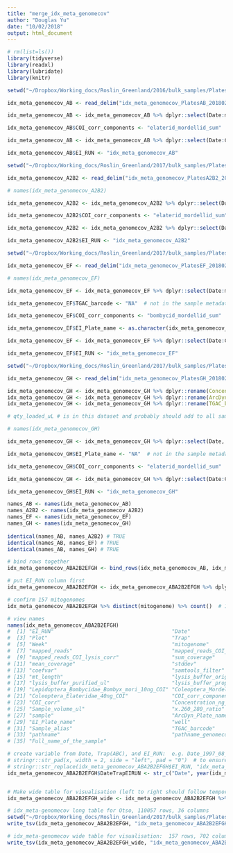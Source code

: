 ```yaml
---
title: "merge_idx_meta_genomecov"
author: "Douglas Yu"
date: "10/02/2018"
output: html_document
---
```


```r
# rm(list=ls())
library(tidyverse)
library(readxl)
library(lubridate)
library(knitr)
```


```r
setwd("~/Dropbox/Working_docs/Roslin_Greenland/2016/bulk_samples/PlatesAB_EI_20160512/")

idx_meta_genomecov_AB <- read_delim("idx_meta_genomecov_PlatesAB_20180210.txt", delim = "\t", escape_double = FALSE, trim_ws = TRUE)

idx_meta_genomecov_AB <- idx_meta_genomecov_AB %>% dplyr::select(Date:mitogenome, mapped_reads, mapped_reads_COI_corr, mapped_reads_COI_lysis_corr, sum_coverage, mean_coverage, stddev, coefvar, samtools_filter, mt_length, lysis_buffer_orig_total_ul, lysis_buffer_purified_ul, lysis_buffer_proportion, Lepidoptera_Bombycidae_Bombyx_mori_10ng_COI, Coleoptera_Mordellidae_20ng_COI, Coleoptera_Elateridae_40ng_COI, elaterid_mordellid_sum, COI_corr, Concentration_ng_per_ul, Sample_volume_ul, x.260_280_ratio, sample, ArcDyn_Plate_name, EI_Plate_name, well, Sample_alias, TGAC_barcode, pathname, pathname_genomecov, Full_name_of_the_sample)

idx_meta_genomecov_AB$COI_corr_components <- "elaterid_mordellid_sum"

idx_meta_genomecov_AB <- idx_meta_genomecov_AB %>% dplyr::select(Date:Coleoptera_Elateridae_40ng_COI, COI_corr_components, COI_corr:Full_name_of_the_sample)

idx_meta_genomecov_AB$EI_RUN <- "idx_meta_genomecov_AB"
```


```r
setwd("~/Dropbox/Working_docs/Roslin_Greenland/2017/bulk_samples/PlatesA2B2")

idx_meta_genomecov_A2B2 <- read_delim("idx_meta_genomecov_PlatesA2B2_20180210.txt", delim = "\t", escape_double = FALSE, trim_ws = TRUE)

# names(idx_meta_genomecov_A2B2)

idx_meta_genomecov_A2B2 <- idx_meta_genomecov_A2B2 %>% dplyr::select(Date:mitogenome, mapped_reads, mapped_reads_COI_corr, mapped_reads_COI_lysis_corr, sum_coverage, mean_coverage, stddev, coefvar, samtools_filter, mt_length, lysis_buffer_orig_total_ul, lysis_buffer_purified_ul, lysis_buffer_proportion, Lepidoptera_Bombycidae_Bombyx_mori_10ng_COI, Coleoptera_Mordellidae_20ng_COI, Coleoptera_Elateridae_40ng_COI, elaterid_mordellid_sum, COI_corr, Concentration_ng_per_ul, Sample_volume_ul, x.260_280_ratio, sample, ArcDyn_Plate_name, EI_Plate_name, well, Sample_alias, TGAC_barcode, pathname, pathname_genomecov, Full_name_of_the_sample)

idx_meta_genomecov_A2B2$COI_corr_components <- "elaterid_mordellid_sum"

idx_meta_genomecov_A2B2 <- idx_meta_genomecov_A2B2 %>% dplyr::select(Date:Coleoptera_Elateridae_40ng_COI, COI_corr_components, COI_corr:Full_name_of_the_sample)

idx_meta_genomecov_A2B2$EI_RUN <- "idx_meta_genomecov_A2B2"
```


```r
setwd("~/Dropbox/Working_docs/Roslin_Greenland/2017/bulk_samples/PlatesEF")

idx_meta_genomecov_EF <- read_delim("idx_meta_genomecov_PlatesEF_20180210.txt", delim = "\t", escape_double = FALSE, trim_ws = TRUE)

# names(idx_meta_genomecov_EF)

idx_meta_genomecov_EF <- idx_meta_genomecov_EF %>% dplyr::select(Date:mitogenome, mapped_reads, mapped_reads_COI_corr, mapped_reads_COI_lysis_corr, sum_coverage, mean_coverage, stddev, coefvar, samtools_filter, mt_length, lysis_buffer_orig_total_ul, lysis_buffer_purified_ul, lysis_buffer_proportion, Lepidoptera_Bombycidae_Bombyx_mori_10ng_COI, Coleoptera_Mordellidae_20ng_COI, Coleoptera_Elateridae_40ng_COI, bombycid_mordellid_sum, COI_corr, Concentration_ng_per_ul, Sample_volume_ul, x.260_280_ratio, sample, ArcDyn_Plate_name, EI_Plate_name, well, Sample_alias, pathname, pathname_genomecov, Full_name_of_the_sample)

idx_meta_genomecov_EF$TGAC_barcode <- "NA"  # not in the sample metadata

idx_meta_genomecov_EF$COI_corr_components <- "bombycid_mordellid_sum"

idx_meta_genomecov_EF$EI_Plate_name <- as.character(idx_meta_genomecov_EF$EI_Plate_name)

idx_meta_genomecov_EF <- idx_meta_genomecov_EF %>% dplyr::select(Date:Coleoptera_Elateridae_40ng_COI, COI_corr_components, COI_corr:Sample_alias, TGAC_barcode, pathname:Full_name_of_the_sample)

idx_meta_genomecov_EF$EI_RUN <- "idx_meta_genomecov_EF"
```


```r
setwd("~/Dropbox/Working_docs/Roslin_Greenland/2017/bulk_samples/PlatesGH")

idx_meta_genomecov_GH <- read_delim("idx_meta_genomecov_PlatesGH_20180210.txt", delim = "\t", escape_double = FALSE, trim_ws = TRUE)

idx_meta_genomecov_GH <- idx_meta_genomecov_GH %>% dplyr::rename(Concentration_ng_per_ul="Concentration_ng_ul")
idx_meta_genomecov_GH <- idx_meta_genomecov_GH %>% dplyr::rename(ArcDyn_Plate_name="Plate")
idx_meta_genomecov_GH <- idx_meta_genomecov_GH %>% dplyr::rename(TGAC_barcode="EI_sample_name")

# qty_loaded_uL # is in this dataset and probably should add to all samplemetadata files

# names(idx_meta_genomecov_GH)

idx_meta_genomecov_GH <- idx_meta_genomecov_GH %>% dplyr::select(Date, Plot:mitogenome, mapped_reads, mapped_reads_COI_corr, mapped_reads_COI_lysis_corr, sum_coverage, mean_coverage, stddev, coefvar, samtools_filter, mt_length, lysis_buffer_orig_total_ul, lysis_buffer_purified_ul, lysis_buffer_proportion, Lepidoptera_Bombycidae_Bombyx_mori_10ng_COI, Coleoptera_Mordellidae_20ng_COI, Coleoptera_Elateridae_40ng_COI, elaterid_mordellid_sum, COI_corr, Concentration_ng_per_ul, Sample_volume_ul, x.260_280_ratio, sample, ArcDyn_Plate_name, well, Sample_alias, TGAC_barcode, pathname, pathname_genomecov, Full_name_of_the_sample)

idx_meta_genomecov_GH$EI_Plate_name <- "NA"  # not in the sample metadata

idx_meta_genomecov_GH$COI_corr_components <- "elaterid_mordellid_sum"

idx_meta_genomecov_GH <- idx_meta_genomecov_GH %>% dplyr::select(Date:Coleoptera_Elateridae_40ng_COI, COI_corr_components, COI_corr:ArcDyn_Plate_name, EI_Plate_name, well:Full_name_of_the_sample)

idx_meta_genomecov_GH$EI_RUN <- "idx_meta_genomecov_GH"
```


```r
names_AB <- names(idx_meta_genomecov_AB)
names_A2B2 <- names(idx_meta_genomecov_A2B2)
names_EF <- names(idx_meta_genomecov_EF)
names_GH <- names(idx_meta_genomecov_GH)
      
identical(names_AB, names_A2B2) # TRUE
identical(names_AB, names_EF) # TRUE
identical(names_AB, names_GH) # TRUE

# bind rows together
idx_meta_genomecov_ABA2B2EFGH <- bind_rows(idx_meta_genomecov_AB, idx_meta_genomecov_A2B2, idx_meta_genomecov_EF, idx_meta_genomecov_GH)

# put EI_RUN column first
idx_meta_genomecov_ABA2B2EFGH <- idx_meta_genomecov_ABA2B2EFGH %>% dplyr::select(EI_RUN, Date:Full_name_of_the_sample)

# confirm 157 mitogenomes
idx_meta_genomecov_ABA2B2EFGH %>% distinct(mitogenome) %>% count()  # 157: number of distinct values of mitogenome (160 total mitogenomes - the 3 COI spikes = 157)

# view names
names(idx_meta_genomecov_ABA2B2EFGH)
#  [1] "EI_RUN"                                      "Date"                                       
#  [3] "Plot"                                        "Trap"                                       
#  [5] "Week"                                        "mitogenome"                                 
#  [7] "mapped_reads"                                "mapped_reads_COI_corr"                      
#  [9] "mapped_reads_COI_lysis_corr"                 "sum_coverage"                               
# [11] "mean_coverage"                               "stddev"                                     
# [13] "coefvar"                                     "samtools_filter"                            
# [15] "mt_length"                                   "lysis_buffer_orig_total_ul"                 
# [17] "lysis_buffer_purified_ul"                    "lysis_buffer_proportion"                    
# [19] "Lepidoptera_Bombycidae_Bombyx_mori_10ng_COI" "Coleoptera_Mordellidae_20ng_COI"            
# [21] "Coleoptera_Elateridae_40ng_COI"              "COI_corr_components"                        
# [23] "COI_corr"                                    "Concentration_ng_per_ul"                    
# [25] "Sample_volume_ul"                            "x.260_280_ratio"                            
# [27] "sample"                                      "ArcDyn_Plate_name"                          
# [29] "EI_Plate_name"                               "well"                                       
# [31] "Sample_alias"                                "TGAC_barcode"                               
# [33] "pathname"                                    "pathname_genomecov"                         
# [35] "Full_name_of_the_sample"            
```


```r
# create variable from Date, Trap(ABC), and EI_RUN:  e.g. Date_1997_08_04_TrapA_AB
# stringr::str_pad(x, width = 2, side = "left", pad = "0")  # to ensure that the date always has two digits, e.g. 07.
# stringr::str_replace(idx_meta_genomecov_ABA2B2EFGH$EI_RUN, "idx_meta_genomecov_", "") # to extract AB, A2B2, EF, GH from EI_RUN
idx_meta_genomecov_ABA2B2EFGH$DateTrapEIRUN <- str_c("Date", year(idx_meta_genomecov_ABA2B2EFGH$Date), str_pad(month(idx_meta_genomecov_ABA2B2EFGH$Date), 2, side = "left", pad = "0"), str_pad(day(idx_meta_genomecov_ABA2B2EFGH$Date), 2, side = "left", pad = "0"), idx_meta_genomecov_ABA2B2EFGH$Trap, str_replace(idx_meta_genomecov_ABA2B2EFGH$EI_RUN, "idx_meta_genomecov_", ""), sep = "_")


# Make wide table for visualisation (left to right should follow temporal order (DateTrapEIRUN))
idx_meta_genomecov_ABA2B2EFGH_wide <- idx_meta_genomecov_ABA2B2EFGH %>% dplyr::select(DateTrapEIRUN, mitogenome, mapped_reads_COI_lysis_corr) %>% dplyr::arrange(DateTrapEIRUN) %>% tidyr::spread(DateTrapEIRUN, mapped_reads_COI_lysis_corr) %>% dplyr::arrange(mitogenome)

```


```r
# idx_meta-genomecov long table for Otso, 110057 rows, 36 columns
setwd("~/Dropbox/Working_docs/Roslin_Greenland/2017/bulk_samples/PlatesABA2B2EFGH")
write_tsv(idx_meta_genomecov_ABA2B2EFGH, "idx_meta_genomecov_ABA2B2EFGH_20180210.txt")

# idx_meta-genomecov wide table for visualisation:  157 rows, 702 columns
write_tsv(idx_meta_genomecov_ABA2B2EFGH_wide, "idx_meta_genomecov_ABA2B2EFGH_wide_20180210.txt")
```


